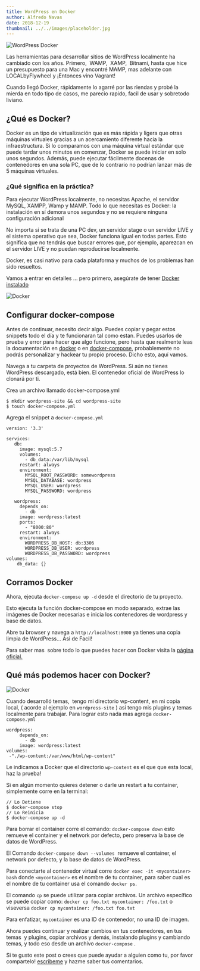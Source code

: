 ```yaml
---
title: WordPress en Docker
author: Alfredo Navas
date: 2018-12-19
thumbnail: ../../images/placeholder.jpg
---
```


![WordPress Docker](https://www.elpuas.com/wp-content/uploads/2018/12/FI-1-1024x480.jpg)

Las herramientas para desarrollar sitios de WordPress localmente ha cambiado con los años. Primero,  WAMP,  XAMP,  Bitnami, hasta que hice un presupuesto para una Mac y encontré MAMP, mas adelante con  LOCALbyFlywheel y ¡Entonces vino Vagrant!

Cuando llegó Docker, rápidamente lo agarré por las riendas y probé la mierda en todo tipo de casos, me parecio rapido, facil de usar y sobretodo liviano.

## ¿Qué es Docker?

Docker es un tipo de virtualización que es más rápida y ligera que otras máquinas virtuales gracias a un acercamiento diferente hacia la infraestructura. Si lo comparamos con una máquina virtual estándar que puede tardar unos minutos en comenzar, Docker se puede iniciar en solo unos segundos. Además, puede ejecutar fácilmente docenas de contenedores en una sola PC, que de lo contrario no podrían lanzar más de 5 máquinas virtuales.

### ¿Qué significa en la práctica?

Para ejecutar WordPress localmente, no necesitas Apache, el servidor MySQL, XAMPP, Wamp y MAMP. Todo lo que necesitas es Docker: la instalación en sí demora unos segundos y no se requiere ninguna configuración adicional

No importa si se trata de una PC dev, un servidor stage o un servidor LIVE y el sistema operativo que sea, Docker funciona igual en todas partes. Esto significa que no tendrás que buscar errores que, por ejemplo, aparezcan en el servidor LIVE y no puedan reproducirse localmente.

Docker, es casi nativo para cada plataforma y muchos de los problemas han sido resueltos.

Vamos a entrar en detalles ... pero primero, asegúrate de tener [Docker instalado](https://hub.docker.com/editions/community/docker-ce-desktop-mac)

![Docker](https://i1.wp.com/www.elpuas.com/wp-content/uploads/2018/12/IMG2.jpg)

## Configurar docker-compose

Antes de continuar, necesito decir algo. Puedes copiar y pegar estos snippets todo el día y te funcionaran tal como estan. Puedes usarlos de prueba y error para hacer que algo funcione, pero hasta que realmente leas la documentación en [docker](https://docs.docker.com/engine/reference/commandline/) o en [docker-compose](https://docs.docker.com/compose/overview/), probablemente no podrás personalizar y hackear tu propio proceso. Dicho esto, aquí vamos.

Navega a tu carpeta de proyectos de WordPress. Si aún no tienes WordPress descargado, está bien. El contenedor oficial de WordPress lo clonará por ti.

Crea un archivo llamado docker-compose.yml

```
$ mkdir wordpress-site && cd wordpress-site
$ touch docker-compose.yml
```

Agrega el snippet a ```docker-compose.yml```

```
version: '3.3'

services:
   db:
     image: mysql:5.7
     volumes:
       - db_data:/var/lib/mysql
     restart: always
     environment:
       MYSQL_ROOT_PASSWORD: somewordpress
       MYSQL_DATABASE: wordpress
       MYSQL_USER: wordpress
       MYSQL_PASSWORD: wordpress

   wordpress:
     depends_on:
       - db
     image: wordpress:latest
     ports:
       - "8000:80"
     restart: always
     environment:
       WORDPRESS_DB_HOST: db:3306
       WORDPRESS_DB_USER: wordpress
       WORDPRESS_DB_PASSWORD: wordpress
volumes:
    db_data: {}
```

## Corramos Docker

Ahora, ejecuta ```docker-compose up -d``` desde el directorio de tu proyecto.

Esto ejecuta la función docker-compose en modo separado, extrae las imágenes de Docker necesarias e inicia los contenedores de wordpress y base de datos.

Abre tu browser y navega a ```http://localhost:8000``` ya tienes una copia limpia de WordPress... Asi de Facil!

Para saber mas  sobre todo lo que puedes hacer con Docker visita la [página oficial.](https://docs.docker.com/compose/)

## Qué más podemos hacer con Docker?

![Docker](https://i0.wp.com/www.elpuas.com/wp-content/uploads/2018/12/IMG3.jpg)

Cuando desarrolló temas,  tengo mi directorio wp-content, en mi copia local, ( acorde al ejemplo en ```wordpress-site``` ) asi tengo mis plugins y temas localmente para trabajar. Para lograr esto nada mas agrega ```docker-compose.yml```

```
wordpress:
     depends_on:
       - db
     image: wordpress:latest
volumes:
 -"./wp-content:/var/www/html/wp-content"
```

Le indicamos a Docker que el directorio ```wp-content``` es el que que esta local, haz la prueba!

Si en algún momento quieres detener o darle un restart a tu container, simplemente corre en la terminal:

```
// Lo Detiene
$ docker-compose stop
// Lo Reinicia
$ docker-compose up -d
```

Para borrar el container corre el comando: ```docker-compose down``` esto remueve el container y el network por defecto, pero preserva la base de datos de WordPress.

El Comando ```docker-compose down --volumes```  remueve el container, el network por defecto, y la base de datos de WordPress.

Para conectarte al contenedor virtual corre ```docker exec -it <mycontainer> bash``` donde ```<mycontainer>``` es el nombre de tu container, para saber cual es el nombre de tu container usa el comando `docker ps`.

El comando ```cp``` se puede utilizar para copiar archivos. Un archivo específico se puede copiar como: ```docker cp foo.txt mycontainer: /foo.txt``` o viseversa ```docker cp mycontainer: /foo.txt foo.txt```

Para enfatizar, ```mycontainer``` es una ID de contenedor, no una ID de imagen.

Ahora puedes continuar y realizar cambios en tus contenedores, en tus temas  y plugins, copiar archivos y demás, instalando plugins y cambiando temas, y todo eso desde un archivo ```docker-compose``` .

Si te gusto este post o crees que puede ayudar a alguien como tu, por favor compartelo! [escribeme](https://www.elpuas.com/contact/) y hazme saber tus comentarios.
